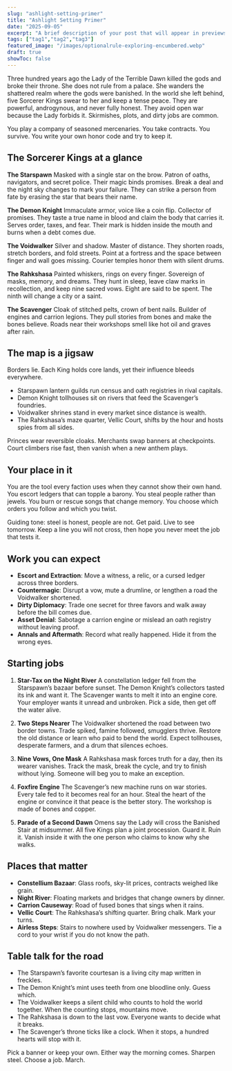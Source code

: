 ```yaml
---
slug: "ashlight-setting-primer"
title: "Ashlight Setting Primer"
date: "2025-09-05"
excerpt: "A brief description of your post that will appear in previews and summaries."
tags: ["tag1","tag2","tag3"]
featured_image: "/images/optionalrule-exploring-encumbered.webp"
draft: true
showToc: false
---
```

Three hundred years ago the Lady of the Terrible Dawn killed the gods and broke their throne. She does not rule from a palace. She wanders the shattered realm where the gods were banished. In the world she left behind, five Sorcerer Kings swear to her and keep a tense peace. They are powerful, androgynous, and never fully honest. They avoid open war because the Lady forbids it. Skirmishes, plots, and dirty jobs are common.
      
You play a company of seasoned mercenaries. You take contracts. You survive. You write your own honor code and try to keep it.

## The Sorcerer Kings at a glance

**The Starspawn**
Masked with a single star on the brow. Patron of oaths, navigators, and secret police. Their magic binds promises. Break a deal and the night sky changes to mark your failure. They can strike a person from fate by erasing the star that bears their name.

**The Demon Knight**
Immaculate armor, voice like a coin flip. Collector of promises. They taste a true name in blood and claim the body that carries it. Serves order, taxes, and fear. Their mark is hidden inside the mouth and burns when a debt comes due.

**The Voidwalker**
Silver and shadow. Master of distance. They shorten roads, stretch borders, and fold streets. Point at a fortress and the space between finger and wall goes missing. Courier temples honor them with silent drums.

**The Rahkshasa**
Painted whiskers, rings on every finger. Sovereign of masks, memory, and dreams. They hunt in sleep, leave claw marks in recollection, and keep nine sacred vows. Eight are said to be spent. The ninth will change a city or a saint.

**The Scavenger**
Cloak of stitched pelts, crown of bent nails. Builder of engines and carrion legions. They pull stories from bones and make the bones believe. Roads near their workshops smell like hot oil and graves after rain.

## The map is a jigsaw

Borders lie. Each King holds core lands, yet their influence bleeds everywhere.

* Starspawn lantern guilds run census and oath registries in rival capitals.
* Demon Knight tollhouses sit on rivers that feed the Scavenger’s foundries.
* Voidwalker shrines stand in every market since distance is wealth.
* The Rahkshasa’s maze quarter, Vellic Court, shifts by the hour and hosts spies from all sides.

Princes wear reversible cloaks. Merchants swap banners at checkpoints. Court climbers rise fast, then vanish when a new anthem plays.

## Your place in it

You are the tool every faction uses when they cannot show their own hand. You escort ledgers that can topple a barony. You steal people rather than jewels. You burn or rescue songs that change memory. You choose which orders you follow and which you twist.

Guiding tone: steel is honest, people are not. Get paid. Live to see tomorrow. Keep a line you will not cross, then hope you never meet the job that tests it.

## Work you can expect

* **Escort and Extraction**: Move a witness, a relic, or a cursed ledger across three borders.
* **Countermagic**: Disrupt a vow, mute a drumline, or lengthen a road the Voidwalker shortened.
* **Dirty Diplomacy**: Trade one secret for three favors and walk away before the bill comes due.
* **Asset Denial**: Sabotage a carrion engine or mislead an oath registry without leaving proof.
* **Annals and Aftermath**: Record what really happened. Hide it from the wrong eyes.

## Starting jobs

1. **Star-Tax on the Night River**
   A constellation ledger fell from the Starspawn’s bazaar before sunset. The Demon Knight’s collectors tasted its ink and want it. The Scavenger wants to melt it into an engine core. Your employer wants it unread and unbroken. Pick a side, then get off the water alive.

2. **Two Steps Nearer**
   The Voidwalker shortened the road between two border towns. Trade spiked, famine followed, smugglers thrive. Restore the old distance or learn who paid to bend the world. Expect tollhouses, desperate farmers, and a drum that silences echoes.

3. **Nine Vows, One Mask**
   A Rahkshasa mask forces truth for a day, then its wearer vanishes. Track the mask, break the cycle, and try to finish without lying. Someone will beg you to make an exception.

4. **Foxfire Engine**
   The Scavenger’s new machine runs on war stories. Every tale fed to it becomes real for an hour. Steal the heart of the engine or convince it that peace is the better story. The workshop is made of bones and copper.

5. **Parade of a Second Dawn**
   Omens say the Lady will cross the Banished Stair at midsummer. All five Kings plan a joint procession. Guard it. Ruin it. Vanish inside it with the one person who claims to know why she walks.

## Places that matter

* **Constellium Bazaar**: Glass roofs, sky-lit prices, contracts weighed like grain.
* **Night River**: Floating markets and bridges that change owners by dinner.
* **Carrion Causeway**: Road of fused bones that sings when it rains.
* **Vellic Court**: The Rahkshasa’s shifting quarter. Bring chalk. Mark your turns.
* **Airless Steps**: Stairs to nowhere used by Voidwalker messengers. Tie a cord to your wrist if you do not know the path.

## Table talk for the road

* The Starspawn’s favorite courtesan is a living city map written in freckles.
* The Demon Knight’s mint uses teeth from one bloodline only. Guess which.
* The Voidwalker keeps a silent child who counts to hold the world together. When the counting stops, mountains move.
* The Rahkshasa is down to the last vow. Everyone wants to decide what it breaks.
* The Scavenger’s throne ticks like a clock. When it stops, a hundred hearts will stop with it.

Pick a banner or keep your own. Either way the morning comes. Sharpen steel. Choose a job. March.


